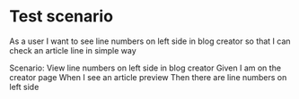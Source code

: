 # Test scenario

As a user I want to see line numbers on left side in blog creator
so that I can check an article line in simple way

Scenario: View line numbers on left side in blog creator
Given I am on the creator page
When I see an article preview
Then there are line numbers on left side
